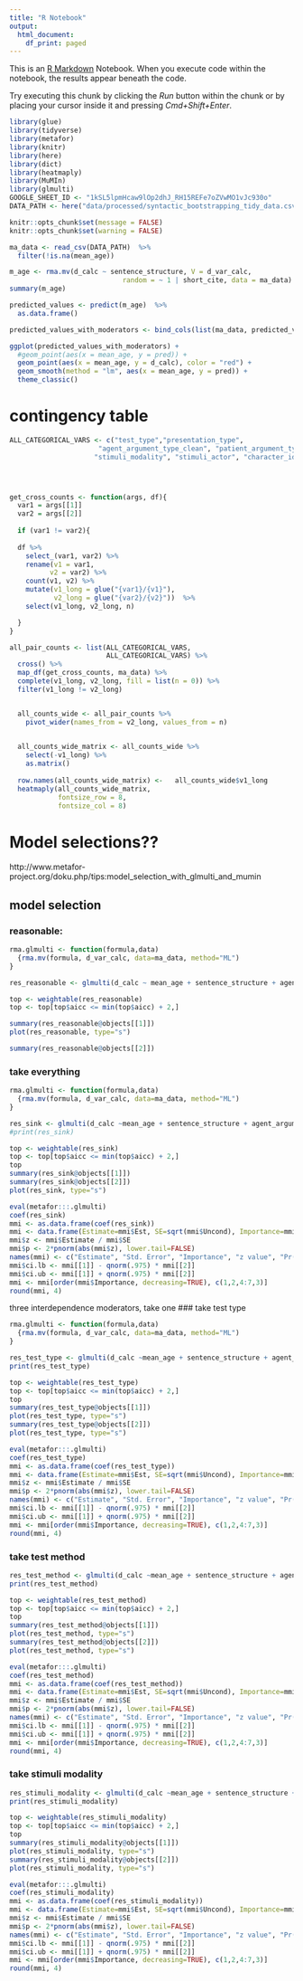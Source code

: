 ```yaml
---
title: "R Notebook"
output:
  html_document:
    df_print: paged
---
```


This is an [R Markdown](http://rmarkdown.rstudio.com) Notebook. When you execute code within the notebook, the results appear beneath the code. 

Try executing this chunk by clicking the *Run* button within the chunk or by placing your cursor inside it and pressing *Cmd+Shift+Enter*. 

```r
library(glue)
library(tidyverse)
library(metafor)
library(knitr)
library(here)
library(dict)
library(heatmaply)
library(MuMIn)
library(glmulti)
GOOGLE_SHEET_ID <- "1kSL5lpmHcaw9lOp2dhJ_RH15REFe7oZVwMO1vJc930o"
DATA_PATH <- here("data/processed/syntactic_bootstrapping_tidy_data.csv") # make all variables (i.e. things that might change) as capital letters at the top of the scripts

```

```r
knitr::opts_chunk$set(message = FALSE)
knitr::opts_chunk$set(warning = FALSE)

```

```r

ma_data <- read_csv(DATA_PATH)  %>%
  filter(!is.na(mean_age))

m_age <- rma.mv(d_calc ~ sentence_structure, V = d_var_calc,
                            random = ~ 1 | short_cite, data = ma_data)
summary(m_age)

predicted_values <- predict(m_age)  %>%
  as.data.frame()

predicted_values_with_moderators <- bind_cols(list(ma_data, predicted_values))

ggplot(predicted_values_with_moderators) +
  #geom_point(aes(x = mean_age, y = pred)) +
  geom_point(aes(x = mean_age, y = d_calc), color = "red") +
  geom_smooth(method = "lm", aes(x = mean_age, y = pred)) +
  theme_classic()
```

# contingency table 
```r
ALL_CATEGORICAL_VARS <- c("test_type","presentation_type",
                      "agent_argument_type_clean", "patient_argument_type_clean", 
                     "stimuli_modality", "stimuli_actor", "character_identification", "practice_phase", "test_mass_or_distributed", "test_method")




get_cross_counts <- function(args, df){
  var1 = args[[1]]
  var2 = args[[2]]
  
  if (var1 != var2){
  
  df %>%
    select_(var1, var2) %>%
    rename(v1 = var1, 
          v2 = var2) %>%
    count(v1, v2) %>%
    mutate(v1_long = glue("{var1}/{v1}"),
           v2_long = glue("{var2}/{v2}"))  %>%
    select(v1_long, v2_long, n) 

  }
}

all_pair_counts <- list(ALL_CATEGORICAL_VARS,
                        ALL_CATEGORICAL_VARS) %>%
  cross() %>%
  map_df(get_cross_counts, ma_data) %>%
  complete(v1_long, v2_long, fill = list(n = 0)) %>%
  filter(v1_long != v2_long)


  all_counts_wide <- all_pair_counts %>%
    pivot_wider(names_from = v2_long, values_from = n) 
  

  all_counts_wide_matrix <- all_counts_wide %>%
    select(-v1_long) %>%
    as.matrix()
  
  row.names(all_counts_wide_matrix) <-   all_counts_wide$v1_long
  heatmaply(all_counts_wide_matrix,
            fontsize_row = 8,
            fontsize_col = 8)
```


# Model selections??
http://www.metafor-project.org/doku.php/tips:model_selection_with_glmulti_and_mumin



## model selection{.tabset}
### reasonable: 
```r

rma.glmulti <- function(formula,data)
  {rma.mv(formula, d_var_calc, data=ma_data, method="ML")
}

res_reasonable <- glmulti(d_calc ~ mean_age + sentence_structure + agent_argument_type_clean + patient_argument_type_clean  + test_mass_or_distributed + practice_phase + character_identification + n_repetitions_sentence + test_method , data=ma_data, level=1, fitfunction=rma.glmulti, crit="aicc", confsetsize=32)

```
```r
top <- weightable(res_reasonable)
top <- top[top$aicc <= min(top$aicc) + 2,]

summary(res_reasonable@objects[[1]])
plot(res_reasonable, type="s")
```
```r
summary(res_reasonable@objects[[2]])

```


### take everything

```r
rma.glmulti <- function(formula,data)
  {rma.mv(formula, d_var_calc, data=ma_data, method="ML")
}

res_sink <- glmulti(d_calc ~mean_age + sentence_structure + agent_argument_type_clean + patient_argument_type_clean + test_type + stimuli_actor + stimuli_modality + presentation_type + test_mass_or_distributed + practice_phase + character_identification + n_repetitions_sentence + n_repetitions_video + test_method, data=ma_data, level=1, fitfunction=rma.glmulti, crit="aicc", confsetsize=32)
#print(res_sink)

```

```r
top <- weightable(res_sink)
top <- top[top$aicc <= min(top$aicc) + 2,]
top
summary(res_sink@objects[[1]])
summary(res_sink@objects[[2]])
plot(res_sink, type="s")

```

```r
eval(metafor:::.glmulti)
coef(res_sink)
mmi <- as.data.frame(coef(res_sink))
mmi <- data.frame(Estimate=mmi$Est, SE=sqrt(mmi$Uncond), Importance=mmi$Importance, row.names=row.names(mmi))
mmi$z <- mmi$Estimate / mmi$SE
mmi$p <- 2*pnorm(abs(mmi$z), lower.tail=FALSE)
names(mmi) <- c("Estimate", "Std. Error", "Importance", "z value", "Pr(>|z|)")
mmi$ci.lb <- mmi[[1]] - qnorm(.975) * mmi[[2]]
mmi$ci.ub <- mmi[[1]] + qnorm(.975) * mmi[[2]]
mmi <- mmi[order(mmi$Importance, decreasing=TRUE), c(1,2,4:7,3)]
round(mmi, 4)
```

three interdependence moderators, take one
### take test type
```r

rma.glmulti <- function(formula,data)
  {rma.mv(formula, d_var_calc, data=ma_data, method="ML")
}

res_test_type <- glmulti(d_calc ~mean_age + sentence_structure + agent_argument_type_clean + patient_argument_type_clean + test_type + stimuli_actor  + presentation_type + test_mass_or_distributed + practice_phase + character_identification + n_repetitions_sentence + n_repetitions_video, data=ma_data, level=1, fitfunction=rma.glmulti, crit="aicc", confsetsize=32)
print(res_test_type)

top <- weightable(res_test_type)
top <- top[top$aicc <= min(top$aicc) + 2,]
top
summary(res_test_type@objects[[1]])
plot(res_test_type, type="s")
summary(res_test_type@objects[[2]])
plot(res_test_type, type="s")

```


```r
eval(metafor:::.glmulti)
coef(res_test_type)
mmi <- as.data.frame(coef(res_test_type))
mmi <- data.frame(Estimate=mmi$Est, SE=sqrt(mmi$Uncond), Importance=mmi$Importance, row.names=row.names(mmi))
mmi$z <- mmi$Estimate / mmi$SE
mmi$p <- 2*pnorm(abs(mmi$z), lower.tail=FALSE)
names(mmi) <- c("Estimate", "Std. Error", "Importance", "z value", "Pr(>|z|)")
mmi$ci.lb <- mmi[[1]] - qnorm(.975) * mmi[[2]]
mmi$ci.ub <- mmi[[1]] + qnorm(.975) * mmi[[2]]
mmi <- mmi[order(mmi$Importance, decreasing=TRUE), c(1,2,4:7,3)]
round(mmi, 4)
```




### take test method

```r
res_test_method <- glmulti(d_calc ~mean_age + sentence_structure + agent_argument_type_clean + patient_argument_type_clean  + stimuli_actor  + presentation_type + test_mass_or_distributed + practice_phase + character_identification + n_repetitions_sentence + n_repetitions_video + test_method, data=ma_data, level=1, fitfunction=rma.glmulti, crit="aicc", confsetsize=32)
print(res_test_method)

top <- weightable(res_test_method)
top <- top[top$aicc <= min(top$aicc) + 2,]
top
summary(res_test_method@objects[[1]])
plot(res_test_method, type="s")
summary(res_test_method@objects[[2]])
plot(res_test_method, type="s")
```

```r
eval(metafor:::.glmulti)
coef(res_test_method)
mmi <- as.data.frame(coef(res_test_method))
mmi <- data.frame(Estimate=mmi$Est, SE=sqrt(mmi$Uncond), Importance=mmi$Importance, row.names=row.names(mmi))
mmi$z <- mmi$Estimate / mmi$SE
mmi$p <- 2*pnorm(abs(mmi$z), lower.tail=FALSE)
names(mmi) <- c("Estimate", "Std. Error", "Importance", "z value", "Pr(>|z|)")
mmi$ci.lb <- mmi[[1]] - qnorm(.975) * mmi[[2]]
mmi$ci.ub <- mmi[[1]] + qnorm(.975) * mmi[[2]]
mmi <- mmi[order(mmi$Importance, decreasing=TRUE), c(1,2,4:7,3)]
round(mmi, 4)
```


### take stimuli modality

```r
res_stimuli_modality <- glmulti(d_calc ~mean_age + sentence_structure + agent_argument_type_clean + patient_argument_type_clean  + stimuli_actor + stimuli_modality + presentation_type + test_mass_or_distributed + practice_phase + character_identification + n_repetitions_sentence + n_repetitions_video, data=ma_data, level=1, fitfunction=rma.glmulti, crit="aicc", confsetsize=32)
print(res_stimuli_modality)

top <- weightable(res_stimuli_modality)
top <- top[top$aicc <= min(top$aicc) + 2,]
top
summary(res_stimuli_modality@objects[[1]])
plot(res_stimuli_modality, type="s")
summary(res_stimuli_modality@objects[[2]])
plot(res_stimuli_modality, type="s")
```


```r
eval(metafor:::.glmulti)
coef(res_stimuli_modality)
mmi <- as.data.frame(coef(res_stimuli_modality))
mmi <- data.frame(Estimate=mmi$Est, SE=sqrt(mmi$Uncond), Importance=mmi$Importance, row.names=row.names(mmi))
mmi$z <- mmi$Estimate / mmi$SE
mmi$p <- 2*pnorm(abs(mmi$z), lower.tail=FALSE)
names(mmi) <- c("Estimate", "Std. Error", "Importance", "z value", "Pr(>|z|)")
mmi$ci.lb <- mmi[[1]] - qnorm(.975) * mmi[[2]]
mmi$ci.ub <- mmi[[1]] + qnorm(.975) * mmi[[2]]
mmi <- mmi[order(mmi$Importance, decreasing=TRUE), c(1,2,4:7,3)]
round(mmi, 4)
```








